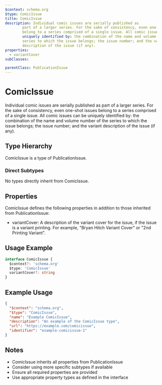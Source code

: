 ```yaml
---
$context: schema.org
$type: ComicIssue
title: ComicIssue
description: Individual comic issues are serially published as
    	part of a larger series. For the sake of consistency, even one-shot issues
    	belong to a series comprised of a single issue. All comic issues can be
    	uniquely identified by: the combination of the name and volume number of the
    	series to which the issue belongs; the issue number; and the variant
    	description of the issue (if any).
properties:
  - variantCover
subClasses:

parentClass: PublicationIssue
---
```


# ComicIssue

Individual comic issues are serially published as
    	part of a larger series. For the sake of consistency, even one-shot issues
    	belong to a series comprised of a single issue. All comic issues can be
    	uniquely identified by: the combination of the name and volume number of the
    	series to which the issue belongs; the issue number; and the variant
    	description of the issue (if any).

## Type Hierarchy

ComicIssue is a type of PublicationIssue.

### Direct Subtypes

No types directly inherit from ComicIssue.

## Properties

ComicIssue defines the following properties in addition to those inherited from PublicationIssue:

- variantCover: A description of the variant cover
    	for the issue, if the issue is a variant printing. For example, "Bryan Hitch
    	Variant Cover" or "2nd Printing Variant".

## Usage Example

```typescript
interface ComicIssue {
  $context?: 'schema.org'
  $type: 'ComicIssue'
  variantCover?: string
}
```

## Example Usage

```json
{
  "$context": "schema.org",
  "$type": "ComicIssue",
  "name": "Example ComicIssue",
  "description": "An example of the ComicIssue type",
  "url": "https://example.com/comicissue",
  "identifier": "example-comicissue-1"
}
```

## Notes

- ComicIssue inherits all properties from PublicationIssue
- Consider using more specific subtypes if available
- Ensure all required properties are provided
- Use appropriate property types as defined in the interface
